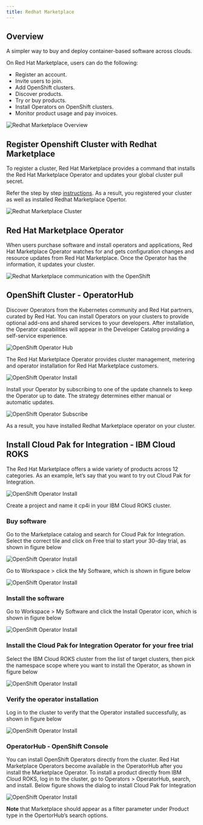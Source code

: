 ```yaml
---
title: Redhat Marketplace
---
```



<PageDescription>


</PageDescription>

## Overview 
A simpler way to buy and deploy container-based software across clouds. 

On Red Hat Marketplace, users can do the following:
- Register an account.
- Invite users to join.
- Add OpenShift clusters.
- Discover products.
- Try or buy products.
- Install Operators on OpenShift clusters.
- Monitor product usage and pay invoices.

![Redhat Marketplace Overview](/images/rhmoverview.png)

## Register Openshift Cluster with Redhat Marketplace

To register a cluster, Red Hat Marketplace provides a command that installs the Red Hat Marketplace Operator and updates your global cluster pull secret.

Refer the step by step [instructions](https://marketplace.redhat.com/en-us/documentation/clusters#register-openshift-cluster-with-red-hat-marketplace). As a result, you registered your cluster as well as installed Redhat Marketplace Opertor.

![Redhat Marketplace Cluster](/images/rhmclusters.png)

## Red Hat Marketplace Operator

When users purchase software and install operators and applications, Red Hat Marketplace Operator watches for and gets configuration changes and resource updates from Red Hat Marketplace. Once the Operator has the information, it updates your cluster.

![Redhat Marketplace communication with the OpenShift](/images/rhmcommunication.png)

## OpenShift Cluster - OperatorHub

Discover Operators from the Kubernetes community and Red Hat partners, curated by Red Hat. You can install Operators on your clusters to provide optional add-ons and shared services to your developers. After installation, the Operator capabilities will appear in the Developer Catalog providing a self-service experience.

![OpenShift Operator Hub ](/images/rhmconsole.png)

The Red Hat Marketplace Operator provides cluster management, metering and operator installation for Red Hat Marketplace customers.

![OpenShift Operator Install ](/images/rhminstall.png)

Install your Operator by subscribing to one of the update channels to keep the Operator up to date. The strategy determines either manual or automatic updates.

![OpenShift Operator Subscribe ](/images/rhmsubscribe.png)

As a result, you have installed Redhat Marketplace operator on your cluster.

## Install Cloud Pak for Integration - IBM Cloud ROKS

The Red Hat Marketplace offers a wide variety of products across 12 categories. As an example, let’s say that you want to try out Cloud Pak for Integration.

![OpenShift Operator Install ](/images/cp4isearch.png)

Create a project and name it cp4i in your IBM Cloud ROKS cluster.

### Buy software

Go to the Marketplace catalog and search for Cloud Pak for Integration. Select the correct tile and click on Free trial to start your 30-day trial, as shown in figure below

![OpenShift Operator Install ](/images/cp4ipurchase.png)

Go to Workspace > click the My Software, which is shown in figure below

![OpenShift Operator Install ](/images/cp4isoftware.png)

### Install the software

Go to Workspace > My Software and click the Install Operator icon, which is shown in figure below

![OpenShift Operator Install ](/images/cp4iinstall.png)

### Install the Cloud Pak for Integration Operator for your free trial

Select the IBM Cloud ROKS cluster from the list of target clusters, then pick the namespace scope where you want to install the Operator, as shown in figure below

![OpenShift Operator Install ](/images/cp4ioperatorconfig.png)

### Verify the operator installation

Log in to the cluster to verify that the Operator installed successfully, as shown in figure below

![OpenShift Operator Install ](/images/cp4iverify.png)

### OperatorHub - OpenShift Console

You can install OpenShift Operators directly from the cluster. Red Hat Marketplace Operators become available in the OperatorHub after you install the Marketplace Operator. To install a product directly from IBM Cloud ROKS, log in to the cluster, go to Operators > OperatorHub, search, and install. Below figure shows the dialog to install Cloud Pak for Integration

![OpenShift Operator Install ](/images/cp4iinstalled.png)

**Note** that Marketplace should appear as a filter parameter under Product type in the OpertorHub’s search options.